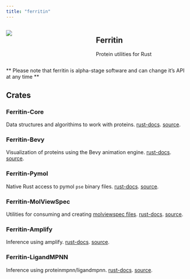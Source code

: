 ```yaml
---
title: "ferritin"
---
```




:::: {.columns}

::: {.column width="20%"}
![](ferritin.png)
:::

::: {.column width="75%" style="padding-left: 20px;"}
## Ferritin

Protein utilities for Rust
:::

::::


** Please note that ferritin is alpha-stage software and can change it's API at any time **

## Crates

### Ferritin-Core

Data structures and algorithims to work with proteins. [rust-docs](https://zachcp.github.io/ferritin/doc/ferritin_core/). [source](https://github.com/zachcp/ferritin/tree/main/ferritin-core).

### Ferritin-Bevy

Visualization of proteins using the Bevy animation engine. [rust-docs](https://zachcp.github.io/ferritin/doc/ferritin_bevy/index.html). [source](https://github.com/zachcp/ferritin/tree/main/ferritin-bevy).

### Ferritin-Pymol

Native Rust access to pymol `pse` binary files.  [rust-docs](https://zachcp.github.io/ferritin/doc/ferritin_pymol/index.html). [source](https://github.com/zachcp/ferritin/tree/main/ferritin-pymol).

### Ferritin-MolViewSpec

Utilities for consuming and creating [molviewspec files](https://molstar.org/mol-view-spec/).  [rust-docs](https://zachcp.github.io/ferritin/doc/ferritin_molviewspec/index.html). [source](https://github.com/zachcp/ferritin/tree/main/ferritin-molviewspec).

### Ferritin-Amplify

Inference using amplify. [rust-docs](https://zachcp.github.io/ferritin/doc/ferritin_amplify/index.html). [source](https://github.com/zachcp/ferritin/tree/main/ferritin-amplify).

### Ferritin-LigandMPNN

Inference using proteinmpnn/ligandmpnn. [rust-docs](https://zachcp.github.io/ferritin/doc/ferritin_ligandmpnn/index.html). [source](https://github.com/zachcp/ferritin/tree/main/ferritin-ligandmpnn).
